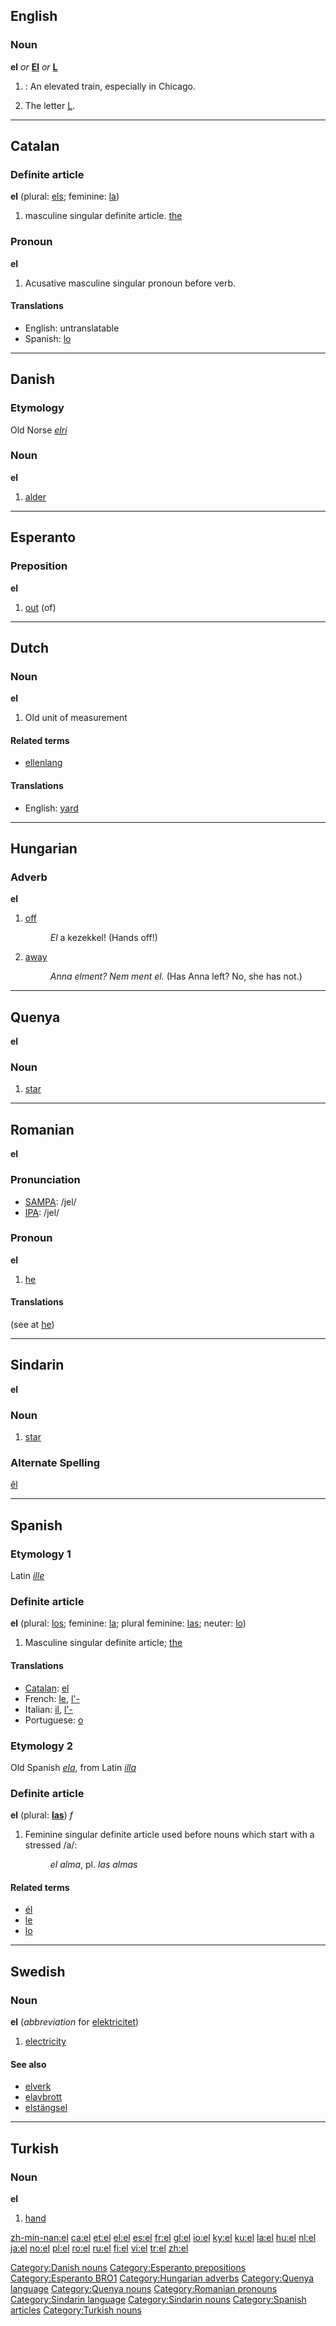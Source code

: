 {{see|él|el-}}

==English==

===Noun===
'''el''' ''or'' '''[[El]]''' ''or'' '''[[L]]'''
# {{US}}: An elevated train, especially in Chicago.
# The letter [[L]].

----

==Catalan==
===Definite article===
'''el''' (plural: [[els]]; feminine: [[la]])

# masculine singular definite article. [[the]]

===Pronoun===
'''el'''

#Acusative masculine singular pronoun before verb.

====Translations====
*English: untranslatable<!-- i'm sure the english translation is "him" [[User:Hippietrail|Hippietrail]] 00:24, 9 Mar 2004 (UTC) -->
*Spanish: [[lo]]

----

==Danish==
===Etymology===
Old Norse ''[[elri]]''
===Noun===
'''el'''

# [[alder]]

[[Category:Danish nouns]]

----

==Esperanto==
===Preposition===
'''el'''

# [[out]] (of)

[[Category:Esperanto prepositions]]
[[Category:Esperanto BRO1]]

----

==Dutch==
===Noun===
'''el'''

#Old unit of measurement

====Related terms====
*[[ellenlang]]

====Translations====
*English: [[yard]]

----

==Hungarian==
===Adverb===
'''el'''

# [[off]]
#: ''El'' a kezekkel! (Hands off!)
# [[away]]
#: ''Anna elment?'' ''Nem ment el.'' (Has Anna left? No, she has not.)

[[Category:Hungarian adverbs]]

----

==Quenya==
'''el'''
===Noun===
# [[star]]

[[Category:Quenya language]]
[[Category:Quenya nouns]]

----

==Romanian==
'''el'''

===Pronunciation===
*[[w:SAMPA|SAMPA]]: /jel/
*[[w:IPA|IPA]]: /jel/

===Pronoun===
'''el'''

# [[he]]

====Translations====
(see at [[he]])

[[Category:Romanian pronouns]]

----

==Sindarin==
'''el'''
===Noun===
# [[star]]

===Alternate Spelling===
[[êl]]

[[Category:Sindarin language]]
[[Category:Sindarin nouns]]

----
==Spanish==

===Etymology 1===
Latin ''[[ille]]''

===Definite article===
'''el''' (plural: [[los]]; feminine: [[la]]; plural feminine: [[las]]; neuter: [[lo]])
[[Category:Spanish articles]]
# Masculine singular definite article; [[the]]

====Translations====
*[[Catalan]]: [[el]]
*French: [[le]], [[l'-]]
*Italian: [[il]], [[l'-]]
*Portuguese: [[o]]

===Etymology 2===
Old Spanish ''[[ela]]'', from Latin ''[[illa]]''

===Definite article===
'''el''' (plural: '''[[las]]''') ''f''

# Feminine singular definite article used before nouns which start with a stressed /a/:
#: ''el alma'', pl. ''las almas''

====Related terms====
*[[él]]
*[[le]]
*[[lo]]

----

==Swedish==
===Noun===
'''el''' (''abbreviation'' for [[elektricitet]])
#[[electricity]]
====See also====
*[[elverk]]
*[[elavbrott]]
*[[elstängsel]]

----

==Turkish==
===Noun===
'''el'''

# [[hand]]

[[Category:Turkish nouns]]

[[zh-min-nan:el]]
[[ca:el]]
[[et:el]]
[[el:el]]
[[es:el]]
[[fr:el]]
[[gl:el]]
[[io:el]]
[[ky:el]]
[[ku:el]]
[[la:el]]
[[hu:el]]
[[nl:el]]
[[ja:el]]
[[no:el]]
[[pl:el]]
[[ro:el]]
[[ru:el]]
[[fi:el]]
[[vi:el]]
[[tr:el]]
[[zh:el]]